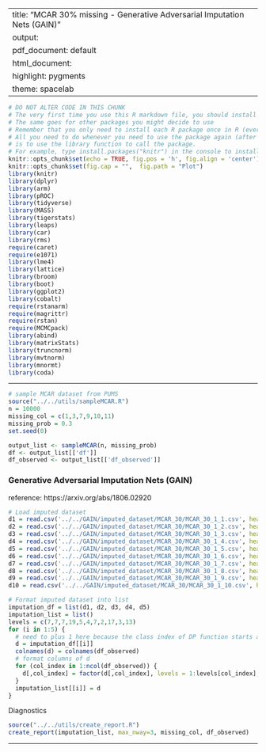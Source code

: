 
---
title: "MCAR 30% missing - Generative Adversarial Imputation Nets (GAIN)"
output:
  pdf_document: default
  html_document:
    highlight: pygments
    theme: spacelab
---

```r
# DO NOT ALTER CODE IN THIS CHUNK
# The very first time you use this R markdown file, you should install each of the packages below.
# The same goes for other packages you might decide to use
# Remember that you only need to install each R package once in R (ever -- unless you change computers).
# All you need to do whenever you need to use the package again (after restarting the R session),
# is to use the library function to call the package.
# For example, type install.packages("knitr") in the console to install the knitr package. 
knitr::opts_chunk$set(echo = TRUE, fig.pos = 'h', fig.align = 'center')
knitr::opts_chunk$set(fig.cap = "",  fig.path = "Plot")
library(knitr)
library(dplyr)
library(arm)
library(pROC)
library(tidyverse)
library(MASS)
library(tigerstats)
library(leaps)
library(car)
library(rms)
require(caret)
require(e1071)
library(lme4) 
library(lattice)
library(broom)
library(boot)
library(ggplot2)
library(cobalt)
require(rstanarm)
require(magrittr)
require(rstan)
require(MCMCpack)
library(abind)
library(matrixStats)
library(truncnorm)
library(mvtnorm)
library(mnormt)
library(coda)
```

* * *
```r
# sample MCAR dataset from PUMS
source("../../utils/sampleMCAR.R")
n = 10000
missing_col = c(1,3,7,9,10,11)
missing_prob = 0.3
set.seed(0)

output_list <- sampleMCAR(n, missing_prob)
df <- output_list[['df']]
df_observed <- output_list[['df_observed']]
```


### Generative Adversarial Imputation Nets (GAIN)

reference: https://arxiv.org/abs/1806.02920

```r
# Load imputed dataset
d1 = read.csv('../../GAIN/imputed_dataset/MCAR_30/MCAR_30_1_1.csv', header = FALSE, sep = ',')
d2 = read.csv('../../GAIN/imputed_dataset/MCAR_30/MCAR_30_1_2.csv', header = FALSE, sep = ',')
d3 = read.csv('../../GAIN/imputed_dataset/MCAR_30/MCAR_30_1_3.csv', header = FALSE, sep = ',')
d4 = read.csv('../../GAIN/imputed_dataset/MCAR_30/MCAR_30_1_4.csv', header = FALSE, sep = ',')
d5 = read.csv('../../GAIN/imputed_dataset/MCAR_30/MCAR_30_1_5.csv', header = FALSE, sep = ',')
d6 = read.csv('../../GAIN/imputed_dataset/MCAR_30/MCAR_30_1_6.csv', header = FALSE, sep = ',')
d7 = read.csv('../../GAIN/imputed_dataset/MCAR_30/MCAR_30_1_7.csv', header = FALSE, sep = ',')
d8 = read.csv('../../GAIN/imputed_dataset/MCAR_30/MCAR_30_1_8.csv', header = FALSE, sep = ',')
d9 = read.csv('../../GAIN/imputed_dataset/MCAR_30/MCAR_30_1_9.csv', header = FALSE, sep = ',')
d10 = read.csv('../../GAIN/imputed_dataset/MCAR_30/MCAR_30_1_10.csv', header = FALSE, sep = ',')
```

```r
# Format imputed dataset into list
imputation_df = list(d1, d2, d3, d4, d5)
imputation_list = list()
levels = c(7,7,7,19,5,4,7,2,17,3,13)
for (i in 1:5) {
  # need to plus 1 here because the class index of DP function starts at 0
  d = imputation_df[[i]]
  colnames(d) = colnames(df_observed)
  # format columns of d
  for (col_index in 1:ncol(df_observed)) {
    d[,col_index] = factor(d[,col_index], levels = 1:levels[col_index], ordered = TRUE)
  }
  imputation_list[[i]] = d
}
```

Diagnostics

```r
source("../../utils/create_report.R")
create_report(imputation_list, max_nway=3, missing_col, df_observed)
```
* * *



